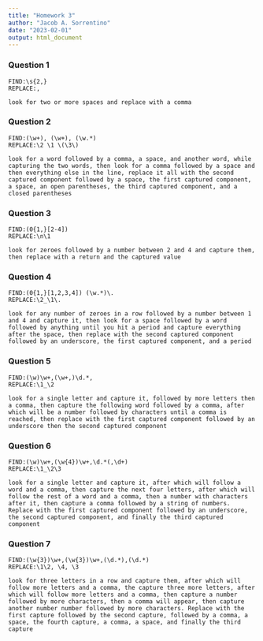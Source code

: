 ```yaml
---
title: "Homework 3"
author: "Jacob A. Sorrentino"
date: "2023-02-01"
output: html_document
---
```


### Question 1

```
FIND:\s{2,}
REPLACE:,

look for two or more spaces and replace with a comma

```

### Question 2

```
FIND:(\w+), (\w+), (\w.*)
REPLACE:\2 \1 \(\3\)

look for a word followed by a comma, a space, and another word, while capturing the two words, then look for a comma followed by a space and then everything else in the line, replace it all with the second captured component followed by a space, the first captured component, a space, an open parentheses, the third captured component, and a closed parentheses

```

### Question 3

```
FIND:(0{1,}[2-4])
REPLACE:\n\1

look for zeroes followed by a number between 2 and 4 and capture them, then replace with a return and the captured value

```

### Question 4

```
FIND:(0{1,}[1,2,3,4]) (\w.*)\.
REPLACE:\2_\1\.

look for any number of zeroes in a row followed by a number between 1 and 4 and capture it, then look for a space followed by a word followed by anything until you hit a period and capture everything after the space, then replace with the second captured component followed by an underscore, the first captured component, and a period

```

### Question 5

```
FIND:(\w)\w+,(\w+,)\d.*,
REPLACE:\1_\2

look for a single letter and capture it, followed by more letters then a comma, then capture the following word followed by a comma, after which will be a number followed by characters until a comma is reached, then replace with the first captured component followed by an underscore then the second captured component

```

### Question 6

```
FIND:(\w)\w+,(\w{4})\w+,\d.*(,\d+)
REPLACE:\1_\2\3

look for a single letter and capture it, after which will follow a word and a comma, then capture the next four letters, after which will follow the rest of a word and a comma, then a number with characters after it, then capture a comma followed by a string of numbers. Replace with the first captured component followed by an underscore, the second captured component, and finally the third captured component

```

### Question 7

```
FIND:(\w{3})\w+,(\w{3})\w+,(\d.*),(\d.*)
REPLACE:\1\2, \4, \3

look for three letters in a row and capture them, after which will follow more letters and a comma, the capture three more letters, after which will follow more letters and a comma, then capture a number followed by more characters, then a comma will appear, then capture another number number followed by more characters. Replace with the first capture followed by the second capture, followed by a comma, a space, the fourth capture, a comma, a space, and finally the third capture

```
